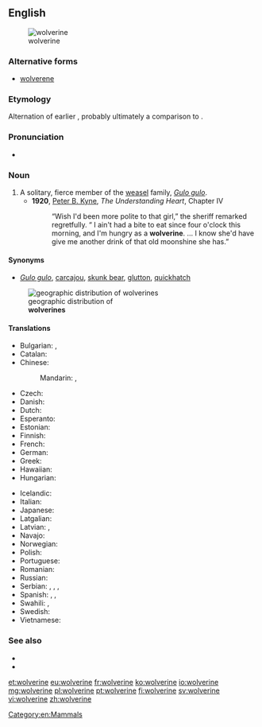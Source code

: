 {{also|Wolverine}}
==English==
[[Image:Wolverine.jpg|thumb|wolverine]]
===Alternative forms===
* [[wolverene]]

===Etymology===
Alternation of earlier {{term|wolvering|lang=en}}, probably ultimately a comparison to {{term|wolf|lang=en}}.

===Pronunciation===
* {{IPA|/ˈwʊlvəˌriːn/|/ˈwɒlvəˌriːn/}}

===Noun===
{{en-noun}}

# A solitary, fierce member of the [[weasel]] family, ''[[Gulo gulo]]''.
#* '''1920''', [[w:Peter B. Kyne|Peter B. Kyne]], ''The Understanding Heart'', Chapter IV
#*:“Wish I'd been more polite to that girl,” the sheriff remarked regretfully.  “ I ain't had a bite to eat since four o'clock this morning, and I'm hungry as a '''wolverine'''. … I know she'd have give me another drink of that old moonshine she has.”

====Synonyms====
* {{sense|animal}} ''[[Gulo gulo]]'', [[carcajou]], [[skunk bear]], [[glutton]], [[quickhatch]]
[[File:Gulo gulo levila.png|thumb|geographic distribution of<br>'''wolverines''']]
====Translations====
{{trans-top|''Gulo gulo''}}
* Bulgarian: {{t-|bg|росомаха|f}}, {{t+|bg|лакомец|f}}
* Catalan: {{t-|ca|golut|m}}
* Chinese:
*: Mandarin: {{t-|cmn|狼獾|tr=lánghuān|sc=Hani}}, {{t-|cmn|貂熊|tr=diāoxióng|sc=Hani}}
* Czech: {{t-|cs|rosomák|m}}
* Danish: {{t-|da|jærv|c}}
* Dutch: {{t+|nl|veelvraat}}
* Esperanto: {{t-|eo|gulo}}
* Estonian: {{t-|et|ahm}}
* Finnish: {{t+|fi|ahma}}
* French: {{t+|fr|glouton|m}}
* German: {{t+|de|Vielfraß|m}}
* Greek: {{t-|el|γούλβεριν|m|tr=goúlverin|sc=Grek}}
* Hawaiian: {{tø|haw|woleweline}}
* Hungarian: {{t+|hu|rozsomák}}
{{trans-mid}}
* Icelandic: {{t-|is|jarfi|m}}
* Italian: {{t-|it|ghiottone|m}}
* Japanese: {{t-|ja|クズリ|tr=kuzuri|sc=Jpan}}
* Latgalian: {{tø|ltg|kņauss|tr=k'n'`äus's’}}
* Latvian: {{t-|lv|āmrija}}, {{t-|lv|tinis}}
* Navajo: {{tø|nv|niłchiis}}
* Norwegian: {{t+|no|jerv|m}}
* Polish: {{t+|pl|rosomak|m}}
* Portuguese: {{t-|pt|carcaju|m}}
* Romanian: {{t|ro|polifag american|m}}
* Russian: {{t+|ru|росомаха|f|tr=rosomáxa}}
* Serbian: {{t+|sh|gorska kuna|f}}, {{t+|sh|rosomah|m}}, {{t+|sh|žderonja|m}}, {{t+|sh|žderavac|m}}
* Spanish: {{t+|es|glotón|m}}, {{t-|es|carcayú|m}}, {{t+|es|comadreja|f}}
* Swahili: {{t-|sw|fisi-milima}}, {{t-|sw|wolverini}}
* Swedish: {{t+|sv|järv|c}}
* Vietnamese: {{t-|vi|chồn Gulo}}
{{trans-bottom}}

===See also===
* {{pedia}}
* {{specieslite|Gulo gulo}}
[[Category:en:Mammals]]

[[et:wolverine]]
[[eu:wolverine]]
[[fr:wolverine]]
[[ko:wolverine]]
[[io:wolverine]]
[[mg:wolverine]]
[[pl:wolverine]]
[[pt:wolverine]]
[[fi:wolverine]]
[[sv:wolverine]]
[[vi:wolverine]]
[[zh:wolverine]]